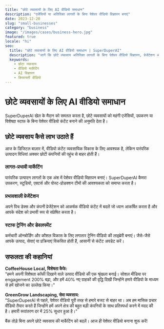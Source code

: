 ```yaml
---
title: "छोटे व्यवसायों के लिए AI वीडियो समाधान"
description: "एजेंसियों या अतिरिक्त लागतों के बिना पेशेवर वीडियो विज्ञापन बनाएं"
date: 2023-12-20
slug: "small-businesses"
category: "business"
image: "/images/cases/business-hero.jpg"
featured: true
locale: "hi"
seo:
  title: "छोटे व्यवसायों के लिए AI वीडियो समाधान | SuperDuperAI"
  description: "जानें कि छोटे व्यवसाय अतिरिक्त लागतों के बिना पेशेवर वीडियो विज्ञापन, प्रेजेंटेशन और ट्रेनिंग वीडियो कैसे बनाते हैं"
  keywords:
    - छोटा व्यवसाय
    - वीडियो मार्केटिंग
    - AI विज्ञापन
    - किफायती वीडियो
---
```


# छोटे व्यवसायों के लिए AI वीडियो समाधान

SuperDuperAI खेल के मैदान को समतल करता है, छोटे व्यवसायों को महंगी एजेंसियों, उपकरण या विशेषज्ञ स्टाफ के बिना पेशेवर वीडियो कंटेंट बनाने की अनुमति देता है।

<FeatureGrid>
  <Feature
    title="पेशेवर मार्केटिंग वीडियो"
    description="छोटे व्यवसाय के बजट में एजेंसी-गुणवत्ता के वीडियो विज्ञापन बनाएं"
    icon="chart"
  />
  <Feature
    title="ट्रेनिंग और ऑनबोर्डिंग"
    description="अपनी टीम के लिए लगातार ट्रेनिंग वीडियो तैयार करें"
    icon="users"
  />
  <Feature
    title="उत्पाद प्रदर्शन"
    description="उच्च-गुणवत्ता वीडियो के साथ अपने उत्पादों और सेवाओं को दिखाएं"
    icon="store"
  />
</FeatureGrid>

## छोटे व्यवसाय कैसे लाभ उठाते हैं

आज के डिजिटल बाज़ार में, वीडियो कंटेंट व्यवसायिक विकास के लिए आवश्यक है, लेकिन पारंपरिक उत्पादन विधियां अक्सर छोटी कंपनियों की पहुंच से बाहर होती हैं।

### लागत-प्रभावी मार्केटिंग

पारंपरिक उत्पादन लागतों के एक अंश में पेशेवर वीडियो विज्ञापन बनाएं। SuperDuperAI कैमरा उपकरण, स्टूडियो, एक्टर्स और पोस्ट-प्रोडक्शन टीमों की आवश्यकता को समाप्त करता है।

### प्रभावशाली प्रेजेंटेशन

अपने पिच डेक्स और कंपनी प्रेजेंटेशन को आकर्षक वीडियो कंटेंट में बदलें जो ध्यान आकर्षित करता है और आपके संदेश को प्रभावी रूप से संप्रेषित करता है।

### स्टाफ ट्रेनिंग और डेवलपमेंट

कर्मचारी ऑनबोर्डिंग और कौशल विकास के लिए लगातार ट्रेनिंग वीडियो की लाइब्रेरी बनाएं। जैसे-जैसे आपके उत्पाद, सेवाएं या प्रक्रियाएं विकसित होती हैं, आसानी से कंटेंट अपडेट करें।

## सफलता की कहानियां

**CoffeeHouse Local, विशेषता कैफे:**  
"हमने अपनी विशेषता कॉफी दिखाने वाले उत्पाद वीडियो की एक श्रृंखला बनाई। सोशल मीडिया पर engagement 200% बढ़ा, और हमें 40% नए ग्राहकों की वृद्धि दिखी जिन्होंने हमारे वीडियो के माध्यम से हमें खोजने का उल्लेख किया।"

**GreenGrow Landscaping, सेवा व्यवसाय:**  
"SuperDuperAI से पहले, पेशेवर वीडियो पूरी तरह से हमारे बजट से बाहर था। अब हम मासिक प्रचार वीडियो तैयार करते हैं जिन्होंने हमें अपने क्षेत्र की बहुत बड़ी कंपनियों के साथ प्रतिस्पर्धा करने में मदद की है। हमारी रूपांतरण दर में 25% सुधार हुआ है।"

<CTABox>
  बैंक तोड़े बिना अपने छोटे व्यवसाय की मार्केटिंग को बदलें। आज ही पेशेवर वीडियो
  बनाना शुरू करें!
</CTABox>
